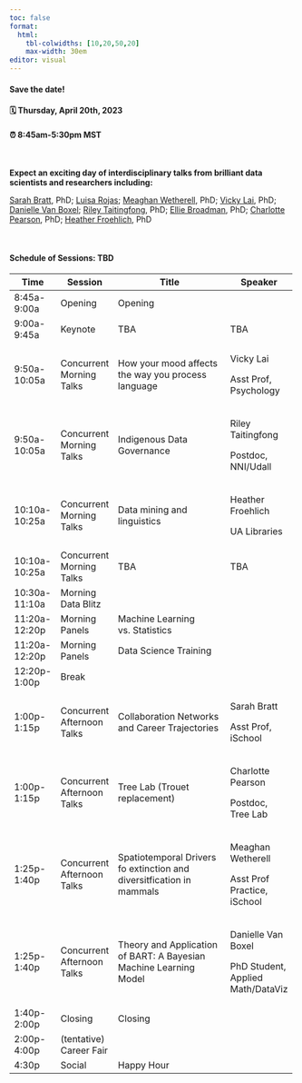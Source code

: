 ```yaml
---
toc: false
format: 
  html: 
    tbl-colwidths: [10,20,50,20]
    max-width: 30em
editor: visual
---
```


::: callout-important
#### Save the date!

#### 🗓 Thursday, April 20th, 2023

#### ⏰ 8:45am-5:30pm MST
:::

\

**Expect an exciting day of interdisciplinary talks from brilliant data scientists and researchers including:**

[Sarah Bratt](http://sarahbratt.com/), PhD; [Luisa Rojas](https://phoenixmed.arizona.edu/young-investigators/rojas); [Meaghan Wetherell](www.meaghanwetherell.com), PhD; [Vicky Lai](https://bio5.org/people/vicky-tzuyin-lai), PhD; [Danielle Van Boxel](https://dvbuntu.github.io/); [Riley Taitingfong](https://nni.arizona.edu/person/riley-taitingfong-phd), PhD; [Ellie Broadman](https://www.elliebroadman.com/), PhD; [Charlotte Pearson](http://treeringsandpeople.org/), PhD; [Heather Froehlich](https://new.library.arizona.edu/people/heather-froehlich-phd), PhD

\

#### Schedule of Sessions: TBD

+-----------------+----------------------------+----------------------------------------------------------------------+-----------------------------------+
| Time            | Session                    | Title                                                                | Speaker                           |
+=================+============================+======================================================================+===================================+
| 8:45a-9:00a     | Opening                    | Opening                                                              |                                   |
+-----------------+----------------------------+----------------------------------------------------------------------+-----------------------------------+
| 9:00a-9:45a     | Keynote                    | TBA                                                                  | TBA                               |
+-----------------+----------------------------+----------------------------------------------------------------------+-----------------------------------+
| 9:50a-10:05a    | Concurrent Morning Talks   | How your mood affects the way you process language                   | Vicky Lai                         |
|                 |                            |                                                                      |                                   |
|                 |                            |                                                                      | Asst Prof, Psychology             |
+-----------------+----------------------------+----------------------------------------------------------------------+-----------------------------------+
| 9:50a-10:05a    | Concurrent Morning Talks   | Indigenous Data Governance                                           | Riley Taitingfong                 |
|                 |                            |                                                                      |                                   |
|                 |                            |                                                                      | Postdoc, NNI/Udall                |
+-----------------+----------------------------+----------------------------------------------------------------------+-----------------------------------+
| 10:10a-10:25a   | Concurrent Morning Talks   | Data mining and linguistics                                          | Heather Froehlich                 |
|                 |                            |                                                                      |                                   |
|                 |                            |                                                                      | UA Libraries                      |
+-----------------+----------------------------+----------------------------------------------------------------------+-----------------------------------+
| 10:10a-10:25a   | Concurrent Morning Talks   | TBA                                                                  | TBA                               |
+-----------------+----------------------------+----------------------------------------------------------------------+-----------------------------------+
| 10:30a-11:10a   | Morning Data Blitz         |                                                                      |                                   |
+-----------------+----------------------------+----------------------------------------------------------------------+-----------------------------------+
| 11:20a-12:20p   | Morning Panels             | Machine Learning vs. Statistics                                      |                                   |
+-----------------+----------------------------+----------------------------------------------------------------------+-----------------------------------+
| 11:20a-12:20p   | Morning Panels             | Data Science Training                                                |                                   |
+-----------------+----------------------------+----------------------------------------------------------------------+-----------------------------------+
| 12:20p-1:00p    | Break                      |                                                                      |                                   |
+-----------------+----------------------------+----------------------------------------------------------------------+-----------------------------------+
| 1:00p-1:15p     | Concurrent Afternoon Talks | Collaboration Networks and Career Trajectories                       | Sarah Bratt                       |
|                 |                            |                                                                      |                                   |
|                 |                            |                                                                      | Asst Prof, iSchool                |
+-----------------+----------------------------+----------------------------------------------------------------------+-----------------------------------+
| 1:00p-1:15p     | Concurrent Afternoon Talks | Tree Lab (Trouet replacement)                                        | Charlotte Pearson                 |
|                 |                            |                                                                      |                                   |
|                 |                            |                                                                      | Postdoc, Tree Lab                 |
+-----------------+----------------------------+----------------------------------------------------------------------+-----------------------------------+
| 1:25p-1:40p     | Concurrent Afternoon Talks | Spatiotemporal Drivers fo extinction and diversitfication in mammals | Meaghan Wetherell                 |
|                 |                            |                                                                      |                                   |
|                 |                            |                                                                      | Asst Prof Practice, iSchool       |
+-----------------+----------------------------+----------------------------------------------------------------------+-----------------------------------+
| 1:25p-1:40p     | Concurrent Afternoon Talks | Theory and Application of BART: A Bayesian Machine Learning Model    | Danielle Van Boxel                |
|                 |                            |                                                                      |                                   |
|                 |                            |                                                                      | PhD Student, Applied Math/DataViz |
+-----------------+----------------------------+----------------------------------------------------------------------+-----------------------------------+
| 1:40p-2:00p     | Closing                    | Closing                                                              |                                   |
+-----------------+----------------------------+----------------------------------------------------------------------+-----------------------------------+
| 2:00p-4:00p     | (tentative) Career Fair    |                                                                      |                                   |
+-----------------+----------------------------+----------------------------------------------------------------------+-----------------------------------+
| 4:30p           | Social                     | Happy Hour                                                           |                                   |
+-----------------+----------------------------+----------------------------------------------------------------------+-----------------------------------+

